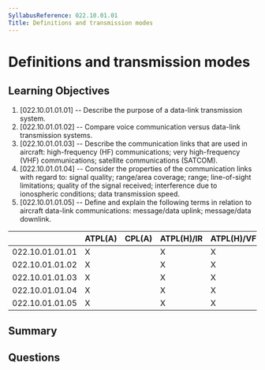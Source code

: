 ```yaml
---
SyllabusReference: 022.10.01.01
Title: Definitions and transmission modes
---
```


# Definitions and transmission modes

## Learning Objectives

1. [022.10.01.01.01] -- Describe the purpose of a data-link transmission system.
2. [022.10.01.01.02] -- Compare voice communication versus data-link
   transmission systems.
3. [022.10.01.01.03] -- Describe the communication links that are used in
   aircraft: high-frequency (HF) communications; very high-frequency (VHF)
   communications; satellite communications (SATCOM).
4. [022.10.01.01.04] -- Consider the properties of the communication links with
   regard to: signal quality; range/area coverage; range; line-of-sight
   limitations; quality of the signal received; interference due to ionospheric
   conditions; data transmission speed.
5. [022.10.01.01.05] -- Define and explain the following terms in relation to
   aircraft data-link communications: message/data uplink; message/data
   downlink.

|                 | ATPL(A) | CPL(A) | ATPL(H)/IR | ATPL(H)/VFR | CPL(H) | IR  | CBIR(A) |
| --------------- | ------- | ------ | ---------- | ----------- | ------ | --- | ------- |
| 022.10.01.01.01 | X       |        | X          | X           |        |     |         |
| 022.10.01.01.02 | X       |        | X          | X           |        |     |         |
| 022.10.01.01.03 | X       |        | X          | X           |        |     |         |
| 022.10.01.01.04 | X       |        | X          | X           |        |     |         |
| 022.10.01.01.05 | X       |        | X          | X           |        |     |         |

## Summary

## Questions
